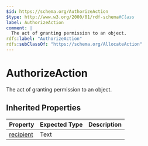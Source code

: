 ```yaml
---
$id: https://schema.org/AuthorizeAction
$type: http://www.w3.org/2000/01/rdf-schema#Class
label: AuthorizeAction
comment: |
  The act of granting permission to an object.
rdfs:label: "AuthorizeAction"
rdfs:subClassOf: "https://schema.org/AllocateAction"
---
```


# AuthorizeAction

The act of granting permission to an object.

## Inherited Properties

| Property | Expected Type | Description |
| --- | --- | --- |
| [recipient](https://schema.org/recipient) | Text |  |
